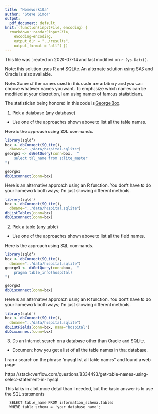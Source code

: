 ```yaml
---
title: "Homework10a"
author: "Steve Simon"
output:
  pdf_document: default
knit: (function(inputFile, encoding) {
  rmarkdown::render(inputFile, 
    encoding=encoding,
    output_dir = "../results", 
    output_format = "all") })  
---
```


This file was created on 2020-07-14 and last modified on `r Sys.Date()`.

Note: this solution uses R and SQLite. An alternate solution using SAS and Oracle is also available.

Note: Some of the names used in this code are arbitrary and you can choose whatever names you want. To emphasize which names can be modified at your discretion, I am using names of famous statisticians.

The statistician being honored in this code is [George Box](https://en.wikipedia.org/wiki/George_E._P._Box).

1. Pick a database (any database)
  +	Use one of the approaches shown above to list all the table names.

Here is the approach using SQL commands.

```r
library(sqldf)
box <- dbConnect(SQLite(),
  dbname="../data/hospital.sqlite")
george1 <- dbGetQuery(conn=box,  "
    select tbl_name from sqlite_master
")

george1
dbDisconnect(conn=box)
```

Here is an alternative approach using an R function. You don't have to do your homework both ways; I'm just showing different methods.

```r
library(sqldf)
box <- dbConnect(SQLite(),
  dbname="../data/hospital.sqlite")
dbListTables(conn=box)
dbDisconnect(conn=box)
```

2. Pick a table (any table)
  +	Use one of the approaches shown above to list all the field names.

Here is the approach using SQL commands.

```r
library(sqldf)
box <- dbConnect(SQLite(),
  dbname="../data/hospital.sqlite")
george3 <- dbGetQuery(conn=box,  "
    pragma table_info(hospital)
")

george3
dbDisconnect(conn=box)
```

Here is an alternative approach using an R function. You don't have to do your homework both ways; I'm just showing different methods.

```r
library(sqldf)
box <- dbConnect(SQLite(),
  dbname="../data/hospital.sqlite")
dbListFields(conn=box, name="hospital")
dbDisconnect(conn=box)
```

3. Do an Internet search on a database other than Oracle and SQLite.
  +	Document how you get a list of all the table names in that database.

I ran a search on the phrase "mysql list all table names" and found a web page

https://stackoverflow.com/questions/8334493/get-table-names-using-select-statement-in-mysql

This talks in a bit more detail than I needed, but the basic answer is to use the 
SQL statements

```{}
  SELECT table_name FROM information_schema.tables
  WHERE table_schema = 'your_database_name';
```

